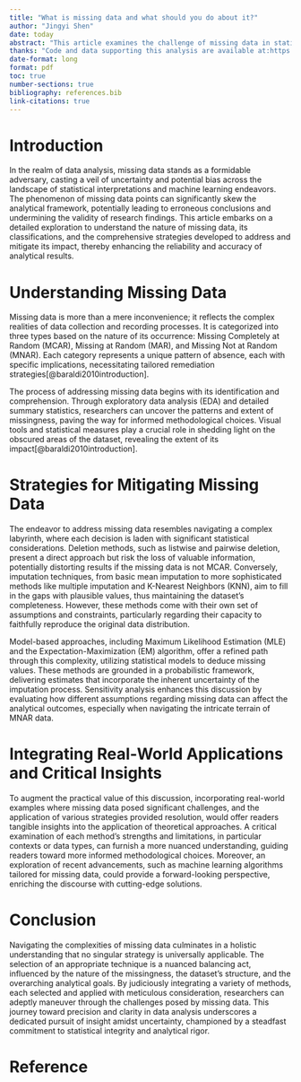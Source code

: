```yaml
---
title: "What is missing data and what should you do about it?"
author: "Jingyi Shen"
date: today
abstract: "This article examines the challenge of missing data in statistical analysis, categorizing it into three types and reviewing strategies for its management. It emphasizes the need for tailored approaches based on the nature of missingness and explores deletion, imputation, and model-based methods. The discussion includes practical examples and a critical evaluation of each strategy's merits. The article concludes by advocating for a careful selection of methods to ensure research findings' integrity and accuracy, highlighting the importance of understanding missing data mechanisms."
thanks: "Code and data supporting this analysis are available at:https://github.com/CSCmaster/mini-essay8"
date-format: long
format: pdf
toc: true
number-sections: true
bibliography: references.bib
link-citations: true
---
```


# Introduction

In the realm of data analysis, missing data stands as a formidable adversary, casting a veil of uncertainty and potential bias across the landscape of statistical interpretations and machine learning endeavors. The phenomenon of missing data points can significantly skew the analytical framework, potentially leading to erroneous conclusions and undermining the validity of research findings. This article embarks on a detailed exploration to understand the nature of missing data, its classifications, and the comprehensive strategies developed to address and mitigate its impact, thereby enhancing the reliability and accuracy of analytical results.

# **Understanding Missing Data**

Missing data is more than a mere inconvenience; it reflects the complex realities of data collection and recording processes. It is categorized into three types based on the nature of its occurrence: Missing Completely at Random (MCAR), Missing at Random (MAR), and Missing Not at Random (MNAR). Each category represents a unique pattern of absence, each with specific implications, necessitating tailored remediation strategies[@baraldi2010introduction].

The process of addressing missing data begins with its identification and comprehension. Through exploratory data analysis (EDA) and detailed summary statistics, researchers can uncover the patterns and extent of missingness, paving the way for informed methodological choices. Visual tools and statistical measures play a crucial role in shedding light on the obscured areas of the dataset, revealing the extent of its impact[@baraldi2010introduction].

# **Strategies for Mitigating Missing Data**

The endeavor to address missing data resembles navigating a complex labyrinth, where each decision is laden with significant statistical considerations. Deletion methods, such as listwise and pairwise deletion, present a direct approach but risk the loss of valuable information, potentially distorting results if the missing data is not MCAR. Conversely, imputation techniques, from basic mean imputation to more sophisticated methods like multiple imputation and K-Nearest Neighbors (KNN), aim to fill in the gaps with plausible values, thus maintaining the dataset's completeness. However, these methods come with their own set of assumptions and constraints, particularly regarding their capacity to faithfully reproduce the original data distribution.

Model-based approaches, including Maximum Likelihood Estimation (MLE) and the Expectation-Maximization (EM) algorithm, offer a refined path through this complexity, utilizing statistical models to deduce missing values. These methods are grounded in a probabilistic framework, delivering estimates that incorporate the inherent uncertainty of the imputation process. Sensitivity analysis enhances this discussion by evaluating how different assumptions regarding missing data can affect the analytical outcomes, especially when navigating the intricate terrain of MNAR data.

# **Integrating Real-World Applications and Critical Insights**

To augment the practical value of this discussion, incorporating real-world examples where missing data posed significant challenges, and the application of various strategies provided resolution, would offer readers tangible insights into the application of theoretical approaches. A critical examination of each method’s strengths and limitations, in particular contexts or data types, can furnish a more nuanced understanding, guiding readers toward more informed methodological choices. Moreover, an exploration of recent advancements, such as machine learning algorithms tailored for missing data, could provide a forward-looking perspective, enriching the discourse with cutting-edge solutions.

# **Conclusion**

Navigating the complexities of missing data culminates in a holistic understanding that no singular strategy is universally applicable. The selection of an appropriate technique is a nuanced balancing act, influenced by the nature of the missingness, the dataset's structure, and the overarching analytical goals. By judiciously integrating a variety of methods, each selected and applied with meticulous consideration, researchers can adeptly maneuver through the challenges posed by missing data. This journey toward precision and clarity in data analysis underscores a dedicated pursuit of insight amidst uncertainty, championed by a steadfast commitment to statistical integrity and analytical rigor.

# Reference
